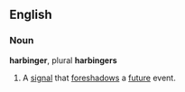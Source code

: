 ==English==
=== Noun ===
'''harbinger''', plural '''harbingers'''

#A [[signal]] that [[foreshadows]] a [[future]] event.